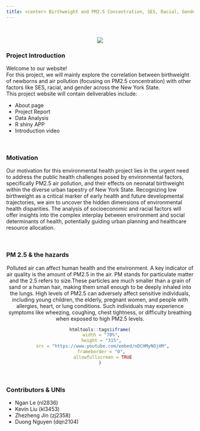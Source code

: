 ```yaml
---
title: <center> Birthweight and PM2.5 Concentration, SES, Racial, Gender Factors:<br/> Correlation among NYC Boroughs
---
```


<br> 

<center>
![](images/homepage.jpg)
</center>



### Project Introduction

Welcome to our website!
<br> 
For this project, we will mainly explore the correlation between birthweight of newborns and air pollution (focusing on PM2.5 concentration) with other factors like SES, racial, and gender across the New York State. 
<br> 
This project website will contain deliverables include: 

* About page
* Project Report
* Data Analysis
* R shiny APP
* Introduction video

<br/> 

### Motivation

Our motivation for this environmental health project lies in the urgent need to address the public health challenges posed by environmental factors, specifically PM2.5 air pollution, and their effects on neonatal birthweight within the diverse urban tapestry of New York State. 
Recognizing low birthweight as a critical marker of early health and future developmental trajectories, we aim to uncover the hidden dimensions of environmental health disparities.
The analysis of socioeconomic and racial factors will offer insights into the complex interplay between environment and social determinants of health, potentially guiding urban planning and healthcare resource allocation. 

<br/> 

### PM 2.5 & the hazards

<center>
Polluted air can affect human health and the environment. A key indicator of air quality is the amount of PM2.5 in the air. PM stands for particulate matter and the 2.5 refers to size.These particles are much smaller than a grain of sand or a human hair, making them small enough to be deeply inhaled into the lungs. High levels of PM2.5 can adversely affect sensitive individuals, including young children, the elderly, pregnant women, and people with allergies, heart, or lung conditions. Such individuals may experience symptoms like wheezing, coughing, chest tightness, or difficulty breathing when exposed to high PM2.5 levels.

```r
htmltools::tags$iframe(
  width = "70%", 
  height = "315", 
  src = "https://www.youtube.com/embed/nDCHMyNOjHM",
  frameborder = "0", 
  allowfullscreen = TRUE
)
```
</center>

<br/>

### Contributors & UNIs

* Ngan Le (nl2836) 
* Kevin Liu (kl3453)
* Zhezheng Jin (zj2358)
* Duong Nguyen (dqn2104)

